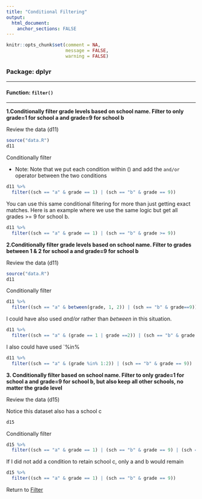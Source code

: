 ```yaml
---
title: "Conditional Filtering"
output: 
  html_document:
    anchor_sections: FALSE
---
```

  
```r
knitr::opts_chunk$set(comment = NA,
                      message = FALSE,
                      warning = FALSE)
```


### Package: dplyr

---

#### Function: `filter()`

---

**1\.Conditionally filter grade levels based on school name. Filter to only grade=1 for school a and grade=9 for school b**

Review the data (d11)

```r

source("data.R")
d11

```

Conditionally filter

* Note: Note that we put each condition within () and add the `and/or` operator between the two conditions

```r

d11 %>%
  filter((sch == "a" & grade == 1) | (sch == "b" & grade == 9))

```

You can use this same conditional filtering for more than just getting exact matches. Here is an example where we use the same logic but get all grades >= 9 for school b.

```r

d11 %>%
  filter((sch == "a" & grade == 1) | (sch == "b" & grade >= 9))

```


**2\.Conditionally filter grade levels based on school name. Filter to grades between 1 & 2 for school a and grade=9 for school b**

Review the data (d11)

```r

source("data.R")
d11

```

Conditionally filter

```r

d11 %>%
  filter((sch == "a" & between(grade, 1, 2)) | (sch == "b" & grade==9))

```

I could have also used *and/or* rather than *between* in this situation.

```r

d11 %>%
  filter((sch == "a" & (grade == 1 | grade ==2)) | (sch == "b" & grade == 9))

```

I also could have used `%in%

```r

d11 %>%
  filter((sch == "a" & (grade %in% 1:2)) | (sch == "b" & grade == 9))
```

**3\. Conditionally filter based on school name. Filter to only grade=1 for school a and grade=9 for school b, but also keep all other schools, no matter the grade level**

Review the data (d15)

Notice this dataset also has a school c

```r

d15

```

Conditionally filter

```r

d15 %>%
  filter((sch == "a" & grade == 1) | (sch == "b" & grade == 9) | (sch == "c"))

```

If I did not add a condition to retain school c, only a and b would remain

```r

d15 %>%
  filter((sch == "a" & grade == 1) | (sch == "b" & grade == 9))

```

Return to [Filter](https://github.com/Cghlewis/data-wrangling-functions/wiki/Filter)
